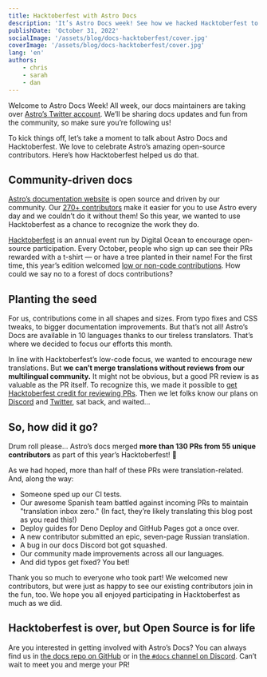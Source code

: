 ```yaml
---
title: Hacktoberfest with Astro Docs
description: 'It’s Astro Docs week! See how we hacked Hacktoberfest to celebrate our awesome contributors this October.'
publishDate: 'October 31, 2022'
socialImage: '/assets/blog/docs-hacktoberfest/cover.jpg'
coverImage: '/assets/blog/docs-hacktoberfest/cover.jpg'
lang: 'en'
authors:
    - chris
    - sarah
    - dan
---
```



Welcome to Astro Docs Week! All week, our docs maintainers are taking over [Astro’s Twitter account](https://twitter.com/astrodotbuild). We’ll be sharing docs updates and fun from the community, so make sure you’re following us!

To kick things off, let’s take a moment to talk about Astro Docs and Hacktoberfest. We love to celebrate Astro’s amazing open-source contributors. Here’s how Hacktoberfest helped us do that.

## Community-driven docs

<BlogContentImage src={community} alt="Avatars for the many, many contributors to Astro docs" />

[Astro’s documentation website](https://docs.astro.build/) is open source and driven by our community. Our [270+ contributors](https://github.com/withastro/docs/graphs/contributors) make it easier for you to use Astro every day and we couldn’t do it without them! So this year, we wanted to use Hacktoberfest as a chance to recognize the work they do.

[Hacktoberfest](https://hacktoberfest.com/) is an annual event run by Digital Ocean to encourage open-source participation. Every October, people who sign up can see their PRs rewarded with a t-shirt — or have a tree planted in their name! For the first time, this year’s edition welcomed [low or non-code contributions](https://hacktoberfest.com/about/#low-or-non-code). How could we say no to a forest of docs contributions?

## Planting the seed

For us, contributions come in all shapes and sizes. From typo fixes and CSS tweaks, to bigger documentation improvements. But that’s not all! Astro’s Docs are available in 10 languages thanks to our tireless translators. That’s where we decided to focus our efforts this month.

In line with Hacktoberfest’s low-code focus, we wanted to encourage new translations. But **we can’t merge translations without reviews from our multilingual community.** It might not be obvious, but a good PR review is as valuable as the PR itself. To recognize this, we made it possible to [get Hacktoberfest credit for reviewing PRs](https://github.com/withastro/docs/blob/main/.github/hacktoberfest.md). Then we let folks know our plans on [Discord](https://astro.build/chat) and [Twitter](https://twitter.com/astrodotbuild/status/1576221838950412289), sat back, and waited…

## So, how did it go?

Drum roll please... Astro’s docs merged **more than 130 PRs from 55 unique contributors** as part of this year’s Hacktoberfest! 🎉

As we had hoped, more than half of these PRs were translation-related. And, along the way:

- Someone sped up our CI tests. 
- Our awesome Spanish team battled against incoming PRs to maintain "translation inbox zero." (In fact, they’re likely translating this blog post as you read this!) 
- Deploy guides for Deno Deploy and GitHub Pages got a once over. 
- A new contributor submitted an epic, seven-page Russian translation. 
- A bug in our docs Discord bot got squashed.
- Our community made improvements across all our languages. 
- And did typos get fixed? You bet!

Thank you so much to everyone who took part! We welcomed new contributors, but were just as happy to see our existing contributors join in the fun, too. We hope you all enjoyed participating in Hacktoberfest as much as we did.

## Hacktoberfest is over, but Open Source is for life

Are you interested in getting involved with Astro’s Docs? You can always find us in [the docs repo on GitHub](https://github.com/withastro/docs) or in [the `#docs` channel on Discord](https://astro.build/chat). Can’t wait to meet you and merge your PR!
